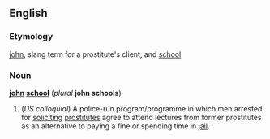 ==English==
===Etymology===
[[john]], slang term for a prostitute's client, and [[school]]

===Noun===
'''[[john]] [[school]]''' (''plural'' '''john schools''')

#(''US colloquial'') A police-run program/programme in which men arrested for [[solicit]]ing [[prostitute]]s agree to attend lectures from former prostitutes as an alternative to paying a fine or spending time in [[jail]].